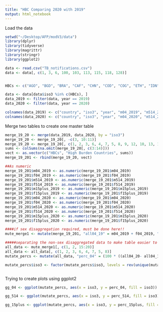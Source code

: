 ```yaml
---
title: "HBC Comparing 2020 with 2019"
output: html_notebook
---
```


Load the data

```r
setwd("~/Desktop/AFP/modV3/data")
library(dplyr)
library(tidyverse)
library(magrittr)
library(stringr)
library(ggplot2)

data <- read.csv("TB_notifications.csv")
data <- data[, c(1, 3, 6, 100, 103, 113, 115, 118, 128)]


HBCs <- c("AGO", "BGD", "BRA", "CAF", "CHN", "COD", "COG", "ETH", "IDN", "IND", "KEN", "KHM", "LBR", "LSO", "MMR", "MOZ", "NAM", "NGA", "PAK", "PHL", "PNG", "PRK", "RUS", "SLE", "THA", "TZA", "VNM", "ZAF", "ZMB", "ZWE")

data <- data[data$iso3 %in% c(HBCs), ]
data_2019 <- filter(data, year == 2019)
data_2020 <- filter(data, year == 2020)

colnames(data_2019) <- c("country", "iso3", "year", "m04_2019", "m514_2019", "m15plus_2019", "f04_2019", "f514_2019", "f15plus_2019")
colnames(data_2020) <- c("country", "iso3", "year", "m04_2020", "m514_2020", "m15plus_2020", "f04_2020", "f514_2020", "f15plus_2020")


```

Merge two tables to create one master table 

```r
merge_19_20 <- merge(data_2019, data_2020, by = "iso3")
merge_19_20 <- merge_19_20[, -c(3, 10:11)]
merge_19_20 <- merge_19_20[, c(1, 2, 3, 6, 4, 7, 5, 8, 9, 12, 10, 13, 11, 14)]
sums <- colSums(na.omit(merge_19_20[, c(3:14)]))
vect <- as.vector(c("HBCs", "High Burden Countries", sums))
merge_19_201 <- rbind(merge_19_20, vect)

##As numeric
merge_19_201$m04_2019 <- as.numeric(merge_19_201$m04_2019)
merge_19_201$f04_2019 <- as.numeric(merge_19_201$f04_2019)
merge_19_201$m514_2019 <- as.numeric(merge_19_201$m514_2019)
merge_19_201$f514_2019 <- as.numeric(merge_19_201$f514_2019)
merge_19_201$m15plus_2019 <- as.numeric(merge_19_201$m15plus_2019)
merge_19_201$f15plus_2019 <- as.numeric(merge_19_201$f15plus_2019)
merge_19_201$m04_2020 <- as.numeric(merge_19_201$m04_2020)
merge_19_201$f04_2020 <- as.numeric(merge_19_201$f04_2020)
merge_19_201$m514_2020 <- as.numeric(merge_19_201$m514_2020)
merge_19_201$f514_2020 <- as.numeric(merge_19_201$f514_2020)
merge_19_201$m15plus_2020 <- as.numeric(merge_19_201$m15plus_2020)
merge_19_201$f15plus_2020 <- as.numeric(merge_19_201$f15plus_2020)

####if sex disaggregation required, must be done here!!
mute_merge1 <- mutate(merge_19_201, "all04_19" = m04_2019 + f04_2019, "all514_19" = m514_2019 + f514_2019, "all15plus_19" = m15plus_2019 + f15plus_2019, "all04_20" = m04_2020 + f04_2020, "all514_20" = m514_2020 + f514_2020, "all15plus_20" = m15plus_2020 + f15plus_2020)

#####separating the non-sex disaggregated data to make table easier to read 
all_data <- mute_merge1[, c(1, 2, 15:20)]
all_data <- all_data[, c(1, 2, 3, 6, 4, 7, 5, 8)]
mutate_percs <- mutate(all_data, "perc_04" = (100 * ((all04_20- all04_19)/all04_19)), "perc_514" = (100 * ((all514_20- all514_19)/all514_19)), "perc_15plus" = (100 * ((all15plus_20- all15plus_19)/all15plus_19)))

mutate_percs$iso3 <- factor(mutate_percs$iso3, levels = rev(unique(mutate_percs$iso3)), ordered = TRUE)



```

Trying to create plots using ggplot2

```r
gg_04 <- ggplot(mutate_percs, aes(x = iso3, y = perc_04, fill = iso3)) + geom_bar(stat = "identity") + scale_fill_manual(values = c( "HBCs" = "red")) + theme(axis.text.x = element_text(angle = 90)) + theme(legend.title = element_blank()) + xlab("Country") + ylab("Change in Percentage Notifications") + labs(title = "Change in Notifications from 2019 to 2020 in Under 5s") + coord_flip() + ylim(-60, 40) + scale_fill_manual(values = c("HBCs" = "red"))

gg_514 <- ggplot(mutate_percs, aes(x = iso3, y = perc_514, fill = iso3)) + geom_bar(stat = "identity") + theme(axis.text.x = element_text(angle = 90)) + theme(legend.title = element_blank()) + xlab("Country") + ylab("Change in Percentage Notifications") + labs(title = "Change in Notifications from 2019 to 2020 in 5-14s") + coord_flip() + ylim(-60, 40) + scale_fill_manual(values = c("HBCs" = "red"))

gg_15plus <- ggplot(mutate_percs, aes(x = iso3, y = perc_15plus, fill = iso3)) + geom_bar(stat = "identity") + theme(axis.text.x = element_text(angle = 90)) + theme(legend.title = element_blank()) + xlab("Country") + ylab("Change in Percentage Notifications") + labs(title = "Change in Notifications from 2019 to 2020 in 15 plus") + coord_flip() + ylim(-60, 40) + scale_fill_manual(values = c("HBCs" = "red"))

```

